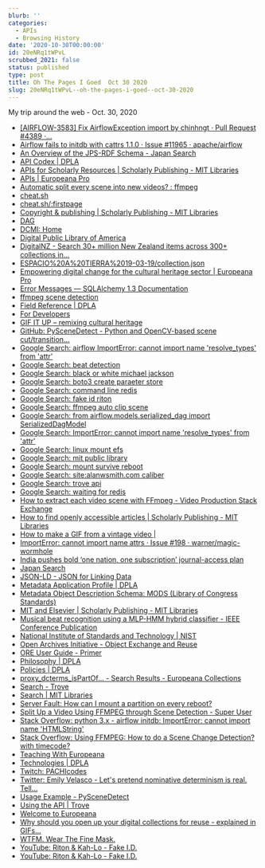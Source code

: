 ```yaml
---
blurb: ''
categories:
  - APIs
  - Browsing History
date: '2020-10-30T00:00:00'
id: 20eNRq1tWPvL
scrubbed_2021: false
status: published
type: post
title: Oh The Pages I Goed  Oct 30 2020
slug: 20eNRq1tWPvL--oh-the-pages-i-goed--oct-30-2020
---
```


My trip around the web - Oct. 30, 2020


- [[AIRFLOW-3583] Fix AirflowException import by chinhngt · Pull Request #4389 ·...](https://github.com/apache/airflow/pull/4389)
- [Airflow fails to initdb with cattrs 1.1.0 · Issue #11965 · apache/airflow](https://github.com/apache/airflow/issues/11965)
- [An Overview of the JPS-RDF Schema - Japan Search](https://jpsearch.go.jp/static/developer/introduction/)
- [API Codex | DPLA](https://pro.dp.la/developers/api-codex)
- [APIs for Scholarly Resources | Scholarly Publishing - MIT Libraries](https://libraries.mit.edu/scholarly/publishing/apis-for-scholarly-resources/)
- [APIs | Europeana Pro](https://pro.europeana.eu/page/apis)
- [Automatic split every scene into new videos? : ffmpeg](https://www.reddit.com/r/ffmpeg/comments/9qf44x/automatic_split_every_scene_into_new_videos/)
- [cheat.sh](https://brontosaurusrex.github.io/2020/10/28/cheat.sh/)
- [cheat.sh/:firstpage](http://cheat.sh/)
- [Copyright & publishing | Scholarly Publishing - MIT Libraries](https://libraries.mit.edu/scholarly/publishing/)
- [DAG](https://dagworld.com/)
- [DCMI: Home](http://dublincore.org/)
- [Digital Public Library of America](https://dp.la/)
- [DigitalNZ - Search 30+ million New Zealand items across 300+ collections in...](https://digitalnz.org/)
- [ESPACIO%20A%20TIERRA%2019-03-19/collection.json](https://images-assets.nasa.gov/video/ESPACIO%20A%20TIERRA%2019-03-19/collection.json)
- [Empowering digital change for the cultural heritage sector | Europeana Pro](https://pro.europeana.eu/)
- [Error Messages — SQLAlchemy 1.3 Documentation](https://docs.sqlalchemy.org/en/13/errors.html)
- [ffmpeg scene detection](https://brontosaurusrex.github.io/2019/03/11/ffmpeg-scene-detection/)
- [Field Reference | DPLA](https://pro.dp.la/developers/field-reference)
- [For Developers](https://jpsearch.go.jp/static/developer/en.html)
- [GIF IT UP – remixing cultural heritage](https://gifitup.net/)
- [GitHub: PySceneDetect - Python and OpenCV-based scene cut/transition...](https://github.com/Breakthrough/PySceneDetect)
- [Google Search: airflow ImportError: cannot import name 'resolve_types' from 'attr'](https://www.google.com/search?newwindow=1&client=safari&rls=en&ei=tYOcX8nKE6Wk_QbLq6LIBg&q=airflow+ImportError%3A+cannot+import+name+%27resolve_types%27+from+%27attr%27&oq=airflow+ImportError%3A+cannot+import+name+%27resolve_types%27+from+%27attr%27&gs_lcp=CgZwc3ktYWIQAzoECAAQR1C5YljuaGCnamgAcAJ4AIABxAGIAdQGkgEDMi41mAEAoAEBqgEHZ3dzLXdpesgBCMABAQ&sclient=psy-ab&ved=0ahUKEwiJ-dXFn93sAhUlUt8KHcuVCGkQ4dUDCAw&uact=5)
- [Google Search: beat detection](https://www.google.com/search?newwindow=1&client=safari&rls=en&ei=E3GcX5aNJMyA5wLjnI2YDA&q=beat+detection&oq=beat+detection&gs_lcp=CgZwc3ktYWIQAzIFCAAQyQMyAggAMgIIADICCAAyAggAMgIIADICCAAyAggAMgIIADICCAA6BAgAEEc6CAgAEMkDEJECOggIABCxAxCRAjoFCAAQsQM6BAgAEAo6BQgAEJECOgcIABCxAxAKUItGWMdVYKFXaABwA3gAgAGFAYgBswaSAQM4LjGYAQCgAQGqAQdnd3Mtd2l6yAEIwAEB&sclient=psy-ab&ved=0ahUKEwjW4qTjjd3sAhVMwFkKHWNOA8MQ4dUDCAw&uact=5)
- [Google Search: black or white michael jackson](https://www.google.com/search?client=safari&rls=en&q=black+or+white+michael+jackson&ie=UTF-8&oe=UTF-8)
- [Google Search: boto3 create paraeter store](https://www.google.com/search?client=safari&rls=en&q=boto3+create+paraeter+store&ie=UTF-8&oe=UTF-8)
- [Google Search: command line redis](https://www.google.com/search?client=safari&rls=en&q=command+line+redis&ie=UTF-8&oe=UTF-8)
- [Google Search: fake id riton](https://www.google.com/search?newwindow=1&client=safari&rls=en&ei=fEOcX-nUA8HP5gK71L7AAw&q=fake+id+riton&oq=fake+id+riton&gs_lcp=CgZwc3ktYWIQAzIICC4QkQIQkwIyAggAMgIIADICCAAyAggAMgIIADIECAAQHjIECAAQHjIECAAQHjIECAAQHjoECAAQRzoHCC4QDRCTAjoECAAQDToICAAQCBAHEB46BggAEA0QHjoGCAAQCBAeOggIABAIEA0QHlCxG1jAPmDcQWgCcAJ4AIABXIgBuAKSAQE0mAEAoAEBqgEHZ3dzLXdpesgBCMABAQ&sclient=psy-ab&ved=0ahUKEwjpgu-l4tzsAhXBp1kKHTuqDzgQ4dUDCAw&uact=5)
- [Google Search: ffmpeg auto clip scene](https://www.google.com/search?client=safari&rls=en&q=ffmpeg+auto+clip+scene&ie=UTF-8&oe=UTF-8)
- [Google Search: from airflow.models.serialized_dag import SerializedDagModel](https://www.google.com/search?client=safari&rls=en&q=from+airflow.models.serialized_dag+import+SerializedDagModel&ie=UTF-8&oe=UTF-8)
- [Google Search: ImportError: cannot import name 'resolve_types' from 'attr'](https://www.google.com/search?client=safari&rls=en&q=ImportError:+cannot+import+name+%27resolve_types%27+from+%27attr%27&ie=UTF-8&oe=UTF-8)
- [Google Search: linux mount efs](https://www.google.com/search?client=safari&rls=en&q=linux+mount+efs&ie=UTF-8&oe=UTF-8)
- [Google Search: mit public library](https://www.google.com/search?client=safari&rls=en&q=mit+public+library&ie=UTF-8&oe=UTF-8)
- [Google Search: mount survive reboot](https://www.google.com/search?client=safari&rls=en&q=mount+survive+reboot&ie=UTF-8&oe=UTF-8)
- [Google Search: site:alanwsmith.com caliber](https://www.google.com/search?newwindow=1&client=safari&rls=en&ei=LoucX4jDFOjK5gKE_KnADA&q=site%3Aalanwsmith.com+caliber&oq=site%3Aalanwsmith.com+caliber&gs_lcp=CgZwc3ktYWIQAzoECAAQR1D6aViFdmDvgwFoAHADeACAAUuIAekDkgEBN5gBAKABAaoBB2d3cy13aXrIAQTAAQE&sclient=psy-ab&ved=0ahUKEwiIku_Vpt3sAhVopVkKHQR-CsgQ4dUDCAw&uact=5)
- [Google Search: trove api](https://www.google.com/search?client=safari&rls=en&q=trove+api&ie=UTF-8&oe=UTF-8)
- [Google Search: waiting for redis](https://www.google.com/search?client=safari&rls=en&q=waiting+for+redis&ie=UTF-8&oe=UTF-8)
- [How to extract each video scene with FFmpeg - Video Production Stack Exchange](https://video.stackexchange.com/questions/28613/how-to-extract-each-video-scene-with-ffmpeg)
- [How to find openly accessible articles | Scholarly Publishing - MIT Libraries](https://libraries.mit.edu/scholarly/publishing/find-oa-articles/)
- [How to make a GIF from a vintage video |](https://blog.europeana.eu/2017/10/make-a-gif-from-a-vintage-video/)
- [ImportError: cannot import name attrs · Issue #198 · warner/magic-wormhole](https://github.com/warner/magic-wormhole/issues/198)
- [India pushes bold ‘one nation, one subscription’ journal-access plan](https://www.nature.com/articles/d41586-020-02708-4?utm_source=Nature+Briefing&utm_campaign=2acca733e7-briefing-dy-20200930&utm_medium=email&utm_term=0_c9dfd39373-2acca733e7-44281041)
- [Japan Search](https://jpsearch.go.jp/)
- [JSON-LD - JSON for Linking Data](https://json-ld.org/)
- [Metadata Application Profile | DPLA](https://pro.dp.la/hubs/metadata-application-profile)
- [Metadata Object Description Schema: MODS (Library of Congress Standards)](http://www.loc.gov/standards/mods/)
- [MIT and Elsevier | Scholarly Publishing - MIT Libraries](https://libraries.mit.edu/scholarly/publishing/mit-elsevier/)
- [Musical beat recognition using a MLP-HMM hybrid classifier - IEEE Conference Publication](https://ieeexplore.ieee.org/document/1414367)
- [National Institute of Standards and Technology | NIST](https://www.time.gov/)
- [Open Archives Initiative - Object Exchange and Reuse](http://www.openarchives.org/ore/)
- [ORE User Guide - Primer](http://www.openarchives.org/ore/1.0/primer#Example)
- [Philosophy | DPLA](https://pro.dp.la/developers/philosophy)
- [Policies | DPLA](https://pro.dp.la/developers/policies#get-a-key)
- [proxy_dcterms_isPartOf... - Search Results - Europeana Collections](https://classic.europeana.eu/portal/en/search?q=proxy_dcterms_isPartOf:%22Open%20Images%22&f[REUSABILITY][]=open&view=grid&utm_source=new-website&utm_medium=button)
- [Search - Trove](https://trove.nla.gov.au/search?keyword=api)
- [Search | MIT Libraries](https://lib.mit.edu/search/bento?q=videos)
- [Server Fault: How can I mount a partition on every reboot?](https://serverfault.com/questions/302122/how-can-i-mount-a-partition-on-every-reboot)
- [Split Up a Video Using FFMPEG through Scene Detection - Super User](https://superuser.com/questions/819573/split-up-a-video-using-ffmpeg-through-scene-detection)
- [Stack Overflow: python 3.x - airflow initdb: ImportError: cannot import name 'HTMLString'](https://stackoverflow.com/questions/61362750/airflow-initdb-importerror-cannot-import-name-htmlstring)
- [Stack Overflow: Using FFMPEG: How to do a Scene Change Detection? with timecode?](https://stackoverflow.com/questions/35675529/using-ffmpeg-how-to-do-a-scene-change-detection-with-timecode)
- [Teaching With Europeana](https://teachwitheuropeana.eun.org/)
- [Technologies | DPLA](https://pro.dp.la/developers/technologies)
- [Twitch: PACHIcodes](https://www.twitch.tv/pachicodes)
- [Twitter: Emily Velasco - Let's pretend nominative determinism is real. Tell...](https://twitter.com/MLE_Online/status/1322365714024468480)
- [Usage Example - PySceneDetect](https://pyscenedetect.readthedocs.io/en/latest/examples/usage-example/)
- [Using the API | Trove](https://trove.nla.gov.au/about/create-something/using-api)
- [Welcome to Europeana](https://www.europeana.eu/en)
- [Why should you open up your digital collections for reuse - explained in GIFs...](https://pro.europeana.eu/post/why-should-you-open-up-your-digital-collections-for-reuse-explained-in-gifs)
- [WTFM. Wear The Fine Mask.](https://brontosaurusrex.github.io/)
- [YouTube: Riton & Kah-Lo - Fake I.D. ](https://www.youtube.com/watch?v=Lp__a8p0xCY)
- [YouTube: Riton & Kah-Lo - Fake I.D. ](https://www.youtube.com/watch?v=p-rSdt0aFuw)
